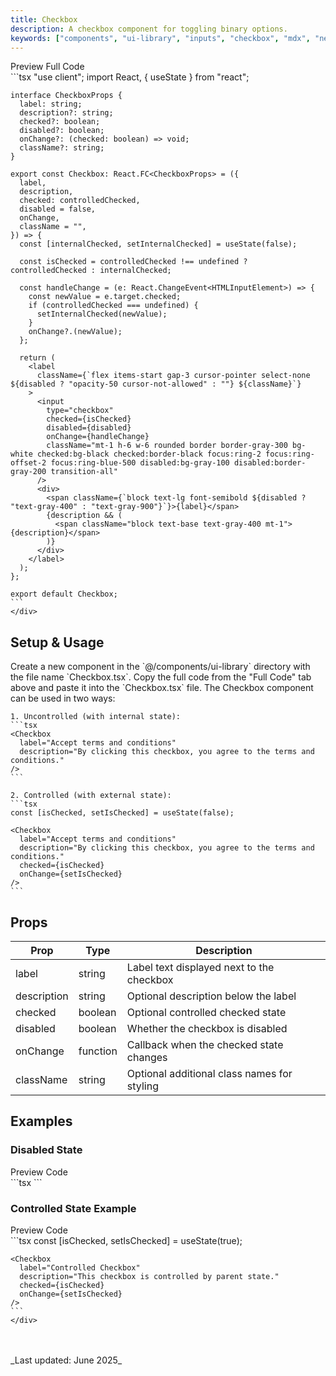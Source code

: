 ```yaml
---
title: Checkbox
description: A checkbox component for toggling binary options.
keywords: ["components", "ui-library", "inputs", "checkbox", "mdx", "nextjs", "documents"]
---
```




<Tabs defaultValue="preview">
  <TabsList>
    <TabsTrigger value="preview">Preview</TabsTrigger>
    <TabsTrigger value="code">Full Code</TabsTrigger>
  </TabsList>
  <TabsContent value="preview" className="mt-4 justify-center">
    <div className="justify-center h-[20rem] border rounded-md bg-white p-4 flex items-center">
      <Checkbox
        label="Accept terms and conditions"
        description="By clicking this checkbox, you agree to the terms and conditions."
      />
    </div>
  </TabsContent>
  <TabsContent value="code" className="mt-4">
    <div className="[&_pre]:!my-0">
    ```tsx
    "use client";
    import React, { useState } from "react";

    interface CheckboxProps {
      label: string;
      description?: string;
      checked?: boolean;
      disabled?: boolean;
      onChange?: (checked: boolean) => void;
      className?: string;
    }

    export const Checkbox: React.FC<CheckboxProps> = ({
      label,
      description,
      checked: controlledChecked,
      disabled = false,
      onChange,
      className = "",
    }) => {
      const [internalChecked, setInternalChecked] = useState(false);
  
      const isChecked = controlledChecked !== undefined ? controlledChecked : internalChecked;

      const handleChange = (e: React.ChangeEvent<HTMLInputElement>) => {
        const newValue = e.target.checked;
        if (controlledChecked === undefined) {
          setInternalChecked(newValue);
        }
        onChange?.(newValue);
      };

      return (
        <label
          className={`flex items-start gap-3 cursor-pointer select-none ${disabled ? "opacity-50 cursor-not-allowed" : ""} ${className}`}
        >
          <input
            type="checkbox"
            checked={isChecked}
            disabled={disabled}
            onChange={handleChange}
            className="mt-1 h-6 w-6 rounded border border-gray-300 bg-white checked:bg-black checked:border-black focus:ring-2 focus:ring-offset-2 focus:ring-blue-500 disabled:bg-gray-100 disabled:border-gray-200 transition-all"
          />
          <div>
            <span className={`block text-lg font-semibold ${disabled ? "text-gray-400" : "text-gray-900"}`}>{label}</span>
            {description && (
              <span className="block text-base text-gray-400 mt-1">{description}</span>
            )}
          </div>
        </label>
      );
    };

    export default Checkbox;
    ```
    </div>
  </TabsContent>
</Tabs>

## Setup & Usage

<Step>
  <StepItem title="Create a new Component">
    Create a new component in the `@/components/ui-library` directory with the file name `Checkbox.tsx`.
  </StepItem>

  <StepItem title="Copy the Full Code inside the component">
    Copy the full code from the "Full Code" tab above and paste it into the `Checkbox.tsx` file.
  </StepItem>

  <StepItem title="Use the Component">
    The Checkbox component can be used in two ways:

    1. Uncontrolled (with internal state):
    ```tsx
    <Checkbox
      label="Accept terms and conditions"
      description="By clicking this checkbox, you agree to the terms and conditions."
    />
    ```

    2. Controlled (with external state):
    ```tsx
    const [isChecked, setIsChecked] = useState(false);
    
    <Checkbox
      label="Accept terms and conditions"
      description="By clicking this checkbox, you agree to the terms and conditions."
      checked={isChecked}
      onChange={setIsChecked}
    />
    ```
  </StepItem>
</Step>

## Props

| Prop        | Type      | Description                                      |
|-------------|-----------|--------------------------------------------------|
| label       | string    | Label text displayed next to the checkbox         |
| description | string    | Optional description below the label              |
| checked     | boolean   | Optional controlled checked state                 |
| disabled    | boolean   | Whether the checkbox is disabled                  |
| onChange    | function  | Callback when the checked state changes           |
| className   | string    | Optional additional class names for styling       |

## Examples

### Disabled State

<Tabs defaultValue="preview">
  <TabsList>
    <TabsTrigger value="preview">Preview</TabsTrigger>
    <TabsTrigger value="code">Code</TabsTrigger>
  </TabsList>
  <TabsContent value="preview" className="mt-4 justify-center">
    <div className="justify-center h-[20rem] border rounded-md bg-white p-4 flex items-center">
      <Checkbox
        label="Disabled Checkbox"
        description="This checkbox is disabled and cannot be checked."
        checked={false}
        disabled={true}
      />
    </div>
  </TabsContent>
  <TabsContent value="code" className="mt-4">
    <div className="[&_pre]:!my-0">
    ```tsx
    <Checkbox
      label="Disabled Checkbox"
      description="This checkbox is disabled and cannot be checked."
      checked={false}
      disabled={true}
    />
    ```
    </div>
  </TabsContent>
</Tabs>

### Controlled State Example

<Tabs defaultValue="preview">
  <TabsList>
    <TabsTrigger value="preview">Preview</TabsTrigger>
    <TabsTrigger value="code">Code</TabsTrigger>
  </TabsList>
  <TabsContent value="preview" className="mt-4 justify-center">
    <div className="justify-center h-[20rem] border rounded-md bg-white p-4 flex items-center">
      <Checkbox
        label="Controlled Checkbox"
        description="This checkbox is controlled by parent state."
        checked={true}
      />
    </div>
  </TabsContent>
  <TabsContent value="code" className="mt-4">
    <div className="[&_pre]:!my-0">
    ```tsx
    const [isChecked, setIsChecked] = useState(true);
    
    <Checkbox
      label="Controlled Checkbox"
      description="This checkbox is controlled by parent state."
      checked={isChecked}
      onChange={setIsChecked}
    />
    ```
    </div>
  </TabsContent>
</Tabs>

<br />
<br />
_Last updated: June 2025_
